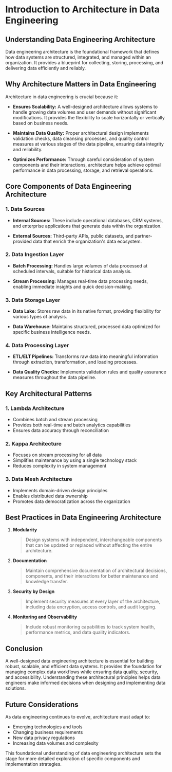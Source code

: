 # Introduction to Architecture in Data Engineering

## Understanding Data Engineering Architecture

Data engineering architecture is the foundational framework that defines how data systems are structured, integrated, and managed within an organization. It provides a blueprint for collecting, storing, processing, and delivering data efficiently and reliably.

## Why Architecture Matters in Data Engineering

Architecture in data engineering is crucial because it:

* **Ensures Scalability:** A well-designed architecture allows systems to handle growing data volumes and user demands without significant modifications. It provides the flexibility to scale horizontally or vertically based on business needs.

* **Maintains Data Quality:** Proper architectural design implements validation checks, data cleansing processes, and quality control measures at various stages of the data pipeline, ensuring data integrity and reliability.

* **Optimizes Performance:** Through careful consideration of system components and their interactions, architecture helps achieve optimal performance in data processing, storage, and retrieval operations.

## Core Components of Data Engineering Architecture

### 1. Data Sources
* **Internal Sources:** These include operational databases, CRM systems, and enterprise applications that generate data within the organization.

* **External Sources:** Third-party APIs, public datasets, and partner-provided data that enrich the organization's data ecosystem.

### 2. Data Ingestion Layer
* **Batch Processing:** Handles large volumes of data processed at scheduled intervals, suitable for historical data analysis.

* **Stream Processing:** Manages real-time data processing needs, enabling immediate insights and quick decision-making.

### 3. Data Storage Layer
* **Data Lake:** Stores raw data in its native format, providing flexibility for various types of analysis.

* **Data Warehouse:** Maintains structured, processed data optimized for specific business intelligence needs.

### 4. Data Processing Layer
* **ETL/ELT Pipelines:** Transforms raw data into meaningful information through extraction, transformation, and loading processes.

* **Data Quality Checks:** Implements validation rules and quality assurance measures throughout the data pipeline.

## Key Architectural Patterns

### 1. Lambda Architecture
* Combines batch and stream processing
* Provides both real-time and batch analytics capabilities
* Ensures data accuracy through reconciliation

### 2. Kappa Architecture
* Focuses on stream processing for all data
* Simplifies maintenance by using a single technology stack
* Reduces complexity in system management

### 3. Data Mesh Architecture
* Implements domain-driven design principles
* Enables distributed data ownership
* Promotes data democratization across the organization

## Best Practices in Data Engineering Architecture

1. **Modularity**
   > Design systems with independent, interchangeable components that can be updated or replaced without affecting the entire architecture.

2. **Documentation**
   > Maintain comprehensive documentation of architectural decisions, components, and their interactions for better maintenance and knowledge transfer.

3. **Security by Design**
   > Implement security measures at every layer of the architecture, including data encryption, access controls, and audit logging.

4. **Monitoring and Observability**
   > Include robust monitoring capabilities to track system health, performance metrics, and data quality indicators.

## Conclusion

A well-designed data engineering architecture is essential for building robust, scalable, and efficient data systems. It provides the foundation for managing complex data workflows while ensuring data quality, security, and accessibility. Understanding these architectural principles helps data engineers make informed decisions when designing and implementing data solutions.

## Future Considerations

As data engineering continues to evolve, architecture must adapt to:
* Emerging technologies and tools
* Changing business requirements
* New data privacy regulations
* Increasing data volumes and complexity

This foundational understanding of data engineering architecture sets the stage for more detailed exploration of specific components and implementation strategies.